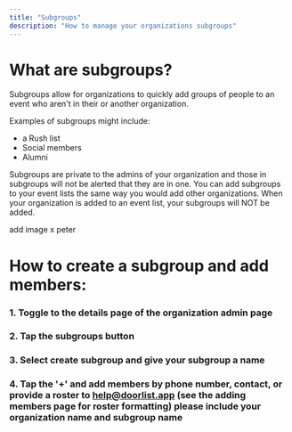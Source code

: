 ```yaml
---
title: "Subgroups"
description: "How to manage your organizations subgroups"
---
```


# What are subgroups?
Subgroups allow for organizations to quickly add groups of people to an event who aren't in their or another organization.

Examples of subgroups might include:
- a Rush list
- Social members
- Alumni

Subgroups are private to the admins of your organization and those in subgroups will not be alerted that they are in one. You can add subgroups to your event lists the same way you would add other organizations. When your organization is added to an event list, your subgroups will NOT be added. 

add image x peter
# How to create a subgroup and add members:
### 1. Toggle to the details page of the organization admin page
### 2. Tap the subgroups button
### 3. Select create subgroup and give your subgroup a name
### 4. Tap the '+' and add members by phone number, contact, or provide a roster to help@doorlist.app (see the adding members page for roster formatting) please include your organization name and subgroup name